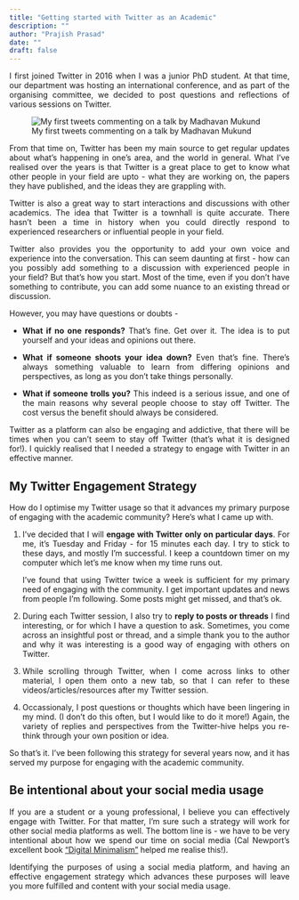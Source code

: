 ```yaml
---
title: "Getting started with Twitter as an Academic"
description: ""
author: "Prajish Prasad"
date: ""
draft: false
---
```

<style>body {text-align: justify}</style>
<!-- However, I was also surprised to see people posting rather whimsical and intimate details about their personal lives. I don't find it comfortable to share such details with others - what possibly can I share that will be worthwhile? This can be a question which you also may face  -->

I first joined Twitter in 2016 when I was a junior PhD student. At that time, our department was hosting an international conference, and as part of the organising committee, we decided to post questions and reflections of various sessions on Twitter. 

![My first tweets commenting on a talk by Madhavan Mukund](first_tweets.png "My first set of tweets - 7 years ago")

From that time on, Twitter has been my main source to get regular updates about what's happening in one's area, and the world in general. What I've realised over the years is that Twitter is a great place to get to know what other people in your field are upto - what they are working on, the papers they have published, and the ideas they are grappling with. 

Twitter is also a great way to start interactions and discussions with other academics. The idea that Twitter is a townhall is quite accurate. There hasn't been a time in history when you could directly respond to experienced researchers or influential people in your field.

Twitter also provides you the opportunity to add your own voice and experience into the conversation. This can seem daunting at first - how can you possibly add something to a discussion with experienced people in your field? But that's how you start. Most of the time, even if you don't have something to contribute, you can add some nuance to an existing thread or discussion.

<!-- As someone who is in academia, I realise the importance of being regularly updated with what's happening in one's area, and the world in general. Twitter is a great place to get to know what other people in your field are upto - what they are working on, the papers they have published, and the ideas they are grappling with. 

Twitter is also a great way to start interactions and discussions with other academics. Has there been a time before when you could directly respond to experienced researchers or influential people in your field?   -->

<!-- We also get the occasional glimpses of generally fun and quirky things happening in their lives. I know people in Twitter, who I have never or hardly met. But, when I meet someone in person who I've interacted with only on Twitter, it never feels that I have not met that person before. -->


However, you may have questions or doubts -

* **What if no one responds?** That's fine. Get over it. The idea is to put yourself and your ideas and opinions out there.

* **What if someone shoots your idea down?** Even that's fine. There's always something valuable to learn from differing opinions and perspectives, as long as you don't take things personally. 

* **What if someone trolls you?** This indeed is a serious issue, and one of the main reasons why several people choose to stay off Twitter. The cost versus the benefit should always be considered.


Twitter as a platform can also be engaging and addictive, that there will be times when you can't seem to stay off Twitter (that's what it is designed for!). I quickly realised that I needed a strategy to engage with Twitter in an effective manner. 

## My Twitter Engagement Strategy

How do I optimise my Twitter usage so that it advances my primary purpose of engaging with the academic community? Here's what I came up with.

1. I've decided that I will **engage with Twitter only on particular days**. For me, it's Tuesday and Friday - for 15 minutes each day. I try to stick to these days, and mostly I'm successful. I keep a countdown timer on my computer which let's me know when my time runs out.

    I've found that using Twitter twice a week is sufficient for my primary need of engaging with the community. I get important updates and news from people I'm following. Some posts might get missed, and that's ok. 

2. During each Twitter session, I also try to **reply to posts or threads** I find interesting, or for which I have a question to ask. Sometimes, you come across an insightful post or thread, and a simple thank you to the author and why it was interesting is a good way of engaging with others on Twitter.

3. While scrolling through Twitter, when I come across links to other material, I open them onto a new tab, so that I can refer to these videos/articles/resources after my Twitter session.

4. Occassionaly, I post questions or thoughts which have been lingering in my mind. (I don't do this often, but I would like to do it more!) Again, the variety of replies and perspectives from the Twitter-hive helps you re-think through your own position or idea.

So that's it. I've been following this strategy for several years now, and it has served my purpose for engaging with the academic community.

## Be intentional about your social media usage
If you are a student or a young professional, I believe you can effectively engage with Twitter. For that matter, I'm sure such a strategy will work for other social media platforms as well. The bottom line is - we have to be very intentional about how we spend our time on social media (Cal Newport's excellent book ["Digital Minimalism"](https://www.amazon.in/Digital-Minimalism-Choosing-Focused-Noisy/dp/0525536515) helped me realise this!). 

Identifying the purposes of using a social media platform, and having an effective engagement strategy which advances these purposes will leave you more fulfilled and content with your social media usage.
